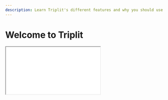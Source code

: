 ```yaml
---
description: Learn Triplit's different features and why you should use it in your application.
---
```


# Welcome to Triplit

<iframe
  style={{ marginTop: '2rem', marginBottom: '2rem' }}
  src={'https://www.youtube.com/embed/Aw1JB-5bHbY?mute=1'}
  id="ytplayer"
  width={512}
  height={310}
  allowFullScreen
/>


### Triplit is a full-stack framework for state management and realtime collaboration. It handles:

🔄 **Real-time sync** with incremental updates and conflict resolution at the property level <br />
🏠 **Local caching** powered by a full-fledged client-side database <br />
💽 **Durable server-side storage** with an admin dashboard <br />
😃 **Optimistic updates** to make every interaction feel fast <br />
🔗 **Relational querying** for complex data models <br />
🛫 **Offline-mode** with automatic reconnection and consistency guarantees <br />
🔙 **Rollback and retry management** on failed updates <br />
🗂️ **Schemas** for data safety and Typescript autocompletion <br />
🔐 **Authorization** with row level granularity <br />
🤝 **Collaboration/Multiplayer** powered by [CRDTs](https://en.wikipedia.org/wiki/Conflict-free_replicated_data_type) <br />
🏎️ **Low latency** with minimal network traffic using delta patches <br />
📝 **Simple API** for querying and mutating data in both vanilla Javascript and frameworks like React <br />

These features are required for any application that aims to be fast, responsive, and reliable, and are especially important for real-time or collaborative features.

## Why Triplit?

**Triplit is fast.** By default, every update using Triplit occurs optimistically and is saved in a local cache.

**Triplit is flexible.** Triplit supports arbitrary queries over it's cache and handles query invalidation for you. Triplit's cache also ensures your app will not sacrifice UX in poor or offline network conditions.

**Triplit is connected.** Triplit's syncing engine handles the complexity of propagating and merging updates, making it a great fit for quickly adding real-time or collaborative features to your application.

**Triplit is developer friendly.** Triplit takes care to be easy to use. It gets rid of the headaches of building a realtime system at all levels of the stack, and is potentially the only backend service you need for an app. Additionally, it is designed to work well with Typescript applications, ensuring your type definitions remain up to date as your schema evolves.

**Triplit is open source.** Triplit may be self-hosted, so you can run it on your own infrastructure. Triplit also provides [Triplit Cloud](/triplit-cloud) - a hosted service that manages upgrades, auto-scaling, and offers technical support.

The rest of the docs will explain how to use Triplit in your application.
